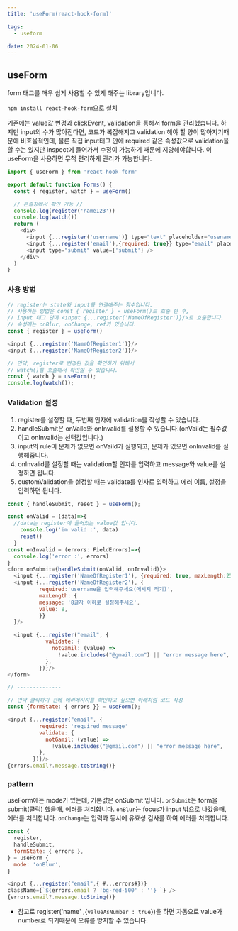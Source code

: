 ```yaml
---
title: 'useForm(react-hook-form)'

tags:
  - useform

date: 2024-01-06
---
```


## useForm

form 태그를 매우 쉽게 사용할 수 있게 해주는 library입니다.

`npm install react-hook-form`으로 설치

기존에는 value값 변경과 clickEvent, validation을 통해서 form을 관리했습니다.
하지만 input의 수가 많아진다면, 코드가 복잡해지고 validation 해야 할 양이 많아지기때문에 비효율적인데,
물론 직접 input태그 안에 required 같은 속성값으로 validation을 할 수는 있지만 inspect에 들어가서 수정이 가능하기 때문에 지양해야합니다.
이 useForm을 사용하면 무척 편리하게 관리가 가능합니다.

```js
import { useForm } from 'react-hook-form'

export default function Forms() {
  const { register, watch } = useForm()

  // 콘솔창에서 확인 가능 //
  console.log(register('name123'))
  console.log(watch())
  return (
    <div>
      <input {...register('username')} type="text" placeholder="usename" />
      <input {...register('email'),{required: true}} type="email" placeholder="email" />
      <input type="submit" value={'submit'} />
    </div>
  )
}
```

### 사용 방법

```js
// register는 state와 input를 연결해주는 함수입니다.
// 사용하는 방법은 const { register } = useForm()로 호출 한 후,
// input 태그 안에 <input {...register('NameOfRegister')}/>로 호출합니다.
// 속성에는 onBlur, onChange, ref가 있습니다.
const { register } = useForm()

<input {...register('NameOfRegister1')}/>
<input {...register('NameOfRegister2')}/>

// 만약, register로 변경된 값을 확인하기 위해서
// watch()를 호출해서 확인할 수 있습니다.
const { watch } = useForm();
console.log(watch());
```

### Validation 설정

1. register를 설정할 때, 두번째 인자에 validation을 작성할 수 있습니다.
2. handleSubmit은 onVaild와 onInvalid를 설정할 수 있습니다.(onVaild는 필수값이고 onInvalid는 선택값입니다.)
3. input의 rule이 문제가 없으면 onVaild가 실행되고, 문제가 있으면 onInvalid를 실행해줍니다.
4. onInvalid를 설정할 때는 validation할 인자를 입력하고 message와 value를 설정하면 됩니다.
5. customValidation을 설정할 때는 validate를 인자로 입력하고 에러 이름, 설정을 입력하면 됩니다.

```js
const { handleSubmit, reset } = useForm();

const onValid = (data)=>{
  //data는 register에 들어있는 value값 입니다.
    console.log('im valid :', data)
    reset()
  }
const onInvalid = (errors: FieldErrors)=>{
  console.log('error :', errors)
}
<form onSubmit={handleSubmit(onValid, onInvalid)}>
  <input {...register('NameOfRegister1'), {required: true, maxLength:25}}/>
  <input {...register('NameOfRegister2'), {
          required:'username을 입력해주세요(메시지 적기)',
          maxLength: {
          message: '8글자 이하로 설정해주세요',
          value: 8,
          }}
  }/>

  <input {...register("email", {
            validate: {
              notGamil: (value) =>
                !value.includes("@gmail.com") || "error message here",
            },
          })}/>
</form>

// --------------

// 만약 클릭하기 전에 에러메시지를 확인하고 싶으면 아래처럼 코드 작성
const {formState: { errors }} = useForm();

<input {...register("email", {
          required: 'required message'
          validate: {
            notGamil: (value) =>
              !value.includes("@gmail.com") || "error message here",
          },
        })}/>
{errors.email?.message.toString()}
```

### pattern

useForm에는 mode가 있는데, 기본값은 onSubmit 입니다.
`onSubmit`는 form을 submit(클릭) 했을때, 에러를 처리합니다.
`onBlur`는 focus가 input 밖으로 나갔을때, 에러를 처리합니다.
`onChange`는 입력과 동시에 유효성 검사를 하여 에러를 처리합니다.

```js
const {
  register,
  handleSubmit,
  formState: { errors },
} = useForm {
  mode: 'onBlur',
}

<input {...register("email",{ #...errors#})} 
className={`${errors.email ? 'bg-red-500' : ''} `} />
{errors.email?.message.toString()}
```

- 참고로 register('name' ,{`valueAsNumber : true`})을 하면 자동으로 value가 number로 되기때문에 오류를 방지할 수 있습니다.